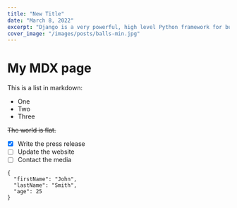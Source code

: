 ```yaml
---
title: "New Title"
date: "March 8, 2022"
excerpt: "Django is a very powerful, high level Python framework for building web applications"
cover_image: "/images/posts/balls-min.jpg"
---
```


# My MDX page

This is a list in markdown:

- One
- Two
- Three

~~The world is flat.~~

- [x] Write the press release
- [ ] Update the website
- [ ] Contact the media

```
{
  "firstName": "John",
  "lastName": "Smith",
  "age": 25
}
```
